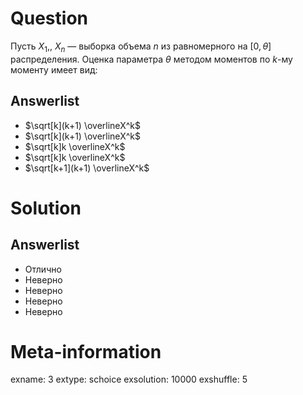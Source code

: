 Question
========
Пусть $X_1$,\ldots, $X_n$ — выборка объема $n$ из равномерного на $[0, \theta]$ распределения. Оценка параметра $\theta$ методом моментов по $k$-му моменту имеет вид:
 

Answerlist
----------
*  $\sqrt[k](k+1) \overlineX^k$
*  $\sqrt[k](k+1) \overlineX^k$
*  $\sqrt[k]k \overlineX^k$
*  $\sqrt[k]k \overlineX^k$
*  $\sqrt[k+1](k+1) \overlineX^k$

Solution
========

Answerlist
----------
*  Отлично
*  Неверно
*  Неверно
*  Неверно
*  Неверно

Meta-information
================
exname: 3
extype: schoice
exsolution: 10000
exshuffle: 5
